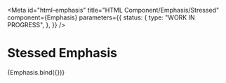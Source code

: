 <!-- @license CC0-1.0 -->


<Meta
  id="html-emphasis"
  title="HTML Component/Emphasis/Stressed"
  component={Emphasis}
  parameters={{
    status: {
      type: "WORK IN PROGRESS",
    },
  }}
/>

# Stessed Emphasis

<Canvas>
  <Story
    name="Stressed"
    args={{
      ...exampleArgs,
      stressed: true,
    }}
  >
    {Emphasis.bind({})}
  </Story>
</Canvas>
